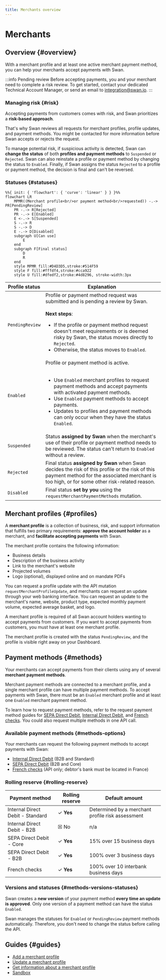 ```yaml
---
title: Merchants overview
---
```


# Merchants


> <MerchantsDefinition />

## Overview {#overview}

With a merchant profile and at least one active merchant payment method, you can help your merchants accept payments with Swan.

:::info Pending review
Before accepting payments, you and your merchant need to complete a risk review.
To get started, contact your dedicated Technical Account Manager, or send an email to integration@swan.io.
:::

### Managing risk {#risk}

Accepting payments from customers comes with risk, and Swan prioritizes a **risk-based approach**.

That's why Swan reviews all requests for merchant profiles, profile updates, and payment methods.
You might be contacted for more information before Swan accepts or rejects the request.

To manage potential risk, if suspicious activity is detected, Swan can **change the status** of both **profiles and payment methods** to `Suspended` or `Rejected`.
Swan can also reinstate a profile or payment method by changing the status to `Enabled`.
Finally, if Swan assigns the status `Rejected` to a profile or payment method, the decision is final and can't be reversed.

### Statuses {#statuses}

```mermaid
%%{ init: { 'flowchart': { 'curve': 'linear' } } }%%
flowchart LR
    MPMR((Merchant profile<br/>or payment method<br/>requested)) -.-> PR[PendingReview]
    PR -.-> R[Rejected]
    PR -.-> E[Enabled]
    E <-.-> S[Suspended]
    S -.-> R
    S -.-> D
    E -.-> D[Disabled]
    subgraph U[Can use]
        E
    end
    subgraph F[Final status]
        D
        R
    end
    style MPMR fill:#D4D3D5,stroke:#514F59
    style F fill:#fffdf4,stroke:#cca922
    style U fill:#dfedf2,stroke:#4d8296, stroke-width:3px
```

| Profile status  | Explanation                                                                                                                                                                                                                                                                                                                                    |
| --------------- | ---------------------------------------------------------------------------------------------------------------------------------------------------------------------------------------------------------------------------------------------------------------------------------------------------------------------------------------------- |
| `PendingReview` | Profile or payment method request was submitted and is pending a review by Swan.<br /><br />**Next steps**: <ul><li>If the profile or payment method request doesn't meet requirements or is deemed risky by Swan, the status moves directly to `Rejected`.</li><li>Otherwise, the status moves to `Enabled`.</li></ul>                        |
| `Enabled`       | Profile or payment method is active.<br /><br /><ul><li>Use `Enabled` merchant profiles to request payment methods and accept payments with activated payment methods.</li><li>Use `Enabled` payment methods to accept payments.</li><li>Updates to profiles and payment methods can only occur when they have the status `Enabled`.</li></ul> |
| `Suspended`     | Status **assigned by Swan** when the merchant's use of their profile or payment method needs to be reviewed. The status can't return to `Enabled` without a review.                                                                                                                                                                            |
| `Rejected`      | Final status **assigned by Swan** when Swan decides the risk of this profile or the risk of this payment method for the associated merchant is too high, or for some other risk-related reason.                                                                                                                                                |
| `Disabled`      | Final status **set by you** using the `requestMerchantPaymentMethods` mutation.                                                                                                                                                                                                                                                                |

## Merchant profiles {#profiles}

A **merchant profile** is a collection of business, risk, and support information that fulfills two primary requirements: **approve the account holder** as a merchant, and **facilitate accepting payments** with Swan.

The merchant profile contains the following information:

- Business details
- Description of the business activity
- Link to the merchant's website
- Projected volumes
- Logo (optional), displayed online and on mandate PDFs

You can request a profile update with the API mutation `requestMerchantProfileUpdate`, and merchants can request an update through your web banking interface.
You can request an update to the merchant's name, website, product type, expected monthly payment volume, expected average basket, and logo.

A merchant profile is required of all Swan account holders wanting to accept payments from customers.
If you want to accept payments from customers, you must have at least one merchant profile.

The merchant profile is created with the status `PendingReview`, and the profile is visible right away on your Dashboard.

## Payment methods {#methods}

Your merchants can accept payments from their clients using any of several **merchant payment methods**.

Merchant payment methods are connected to a merchant profile, and a single merchant profile can have multiple payment methods.
To accept payments with Swan, there must be an `Enabled` merchant profile and at least one `Enabled` merchant payment method.

To learn how to request payment methods, refer to the request payment method guides for [SEPA Direct Debit](./sdd/guide-request.mdx), [Internal Direct Debit](./idd/guide-request.mdx), and [French checks](./checks/guide-request.mdx).
You could also request multiple methods in one API call.

### Available payment methods {#methods-options}

Your merchants can request the following payment methods to accept payments with Swan:

- [Internal Direct Debit](./idd/index.mdx) (B2B and Standard)
- [SEPA Direct Debit](./sdd/index.mdx) (B2B and Core)
- [French checks](./checks/index.mdx) (API only; debtor's bank must be located in France)

### Rolling reserve {#rolling-reserve}


<RollingReserve />

| Payment method                   | Rolling reserve | Default amount                                   |
| -------------------------------- | --------------- | ------------------------------------------------ |
| Internal Direct Debit - Standard | ✓ **Yes**       | Determined by a merchant profile risk assessment |
| Internal Direct Debit - B2B      | ☒ No            | n/a                                              |
| SEPA Direct Debit - Core         | ✓ **Yes**       | 15% over 15 business days                        |
| SEPA Direct Debit - B2B          | ✓ **Yes**       | 100% over 3 business days                        |
| French checks                    | ✓ **Yes**       | 100% over 10 interbank business days             |

### Versions and statuses {#methods-versions-statuses}

Swan creates a **new version** of your payment method **every time an update is approved**.
Only one version of a payment method can have the status `Enabled`.

Swan manages the statuses for `Enabled` or `PendingReview` payment methods automatically.
Therefore, you don't need to change the status before calling the API.

## Guides {#guides}

- [Add a merchant profile](./profiles/guide-add.mdx)
- [Update a merchant profile](./profiles/guide-update.mdx)
- [Get information about a merchant profile](./profiles/guide-get-info.mdx)
- [Sandbox](./sandbox.mdx)
